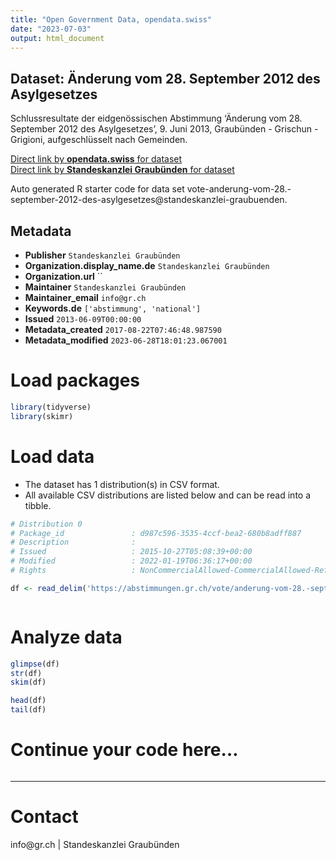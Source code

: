 ```yaml
---
title: "Open Government Data, opendata.swiss"
date: "2023-07-03"
output: html_document
---
```


## Dataset: Änderung vom 28. September 2012 des Asylgesetzes

Schlussresultate der eidgenössischen Abstimmung 'Änderung vom 28. September 2012 des Asylgesetzes', 9. Juni 2013, Graubünden - Grischun - Grigioni, aufgeschlüsselt nach Gemeinden.

[Direct link by **opendata.swiss** for dataset](https://opendata.swiss/de/dataset/anderung-vom-28-september-2012-des-asylgesetzes)<br>
[Direct link by **Standeskanzlei Graubünden** for dataset](https://abstimmungen.gr.ch/vote/anderung-vom-28.-september-2012-des-asylgesetzes/data)

Auto generated R starter code for data set vote-anderung-vom-28.-september-2012-des-asylgesetzes@standeskanzlei-graubuenden.

## Metadata

- **Publisher** `Standeskanzlei Graubünden`
- **Organization.display_name.de** `Standeskanzlei Graubünden`
- **Organization.url** ``
- **Maintainer** `Standeskanzlei Graubünden`
- **Maintainer_email** `info@gr.ch`
- **Keywords.de** `['abstimmung', 'national']`
- **Issued** `2013-06-09T00:00:00`
- **Metadata_created** `2017-08-22T07:46:48.987590`
- **Metadata_modified** `2023-06-28T18:01:23.067001`


# Load packages

```r

library(tidyverse)
library(skimr)

```

# Load data

-   The dataset has 1 distribution(s) in CSV format.
-   All available CSV distributions are listed below and can be read into a tibble.

```r

# Distribution 0
# Package_id               : d987c596-3535-4ccf-bea2-680b8adff887
# Description              : 
# Issued                   : 2015-10-27T05:08:39+00:00
# Modified                 : 2022-01-19T06:36:17+00:00
# Rights                   : NonCommercialAllowed-CommercialAllowed-ReferenceRequired

df <- read_delim('https://abstimmungen.gr.ch/vote/anderung-vom-28.-september-2012-des-asylgesetzes/data-csv')



```

# Analyze data

```r

glimpse(df)
str(df)
skim(df)

head(df)
tail(df)

```

# Continue your code here...

```r

```

------------------------------------------------------------------------

# Contact

info@gr.ch | Standeskanzlei Graubünden
